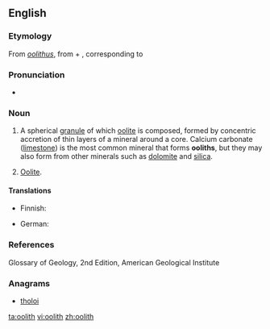 {{also|Oolith}}
==English==

===Etymology===
From {{etyl|la|en}} ''[[oolithus]]'', from {{etyl|grc|en}} {{term|ᾠο-||oo-|lang=grc}} + {{term|λίθος||stone|lang=grc}}, corresponding to {{confix|oo|lith|lang=en}}

===Pronunciation===
* {{a|UK}} {{IPA|/ˈəʊəlɪθ/|lang=en}}

===Noun===
{{en-noun}}

# {{context|geology|lang=en}} A spherical [[granule]] of which [[oolite]] is composed, formed by concentric accretion of thin layers of a mineral around a core. Calcium carbonate ([[limestone]]) is the most common mineral that forms '''ooliths''', but they may also form from other minerals such as [[dolomite]] and [[silica]].
# {{context|rare|lang=en}} [[oolite|Oolite]].

====Translations====
{{trans-top|spherical granule of mineral material}}
* Finnish: {{t|fi|ooliitti}}
{{trans-mid}}
* German: {{t|de|Oolith|m}}
{{trans-bottom}}

===References===
Glossary of Geology, 2nd Edition, American Geological Institute

===Anagrams===
* [[tholoi#English|tholoi]]

[[ta:oolith]]
[[vi:oolith]]
[[zh:oolith]]